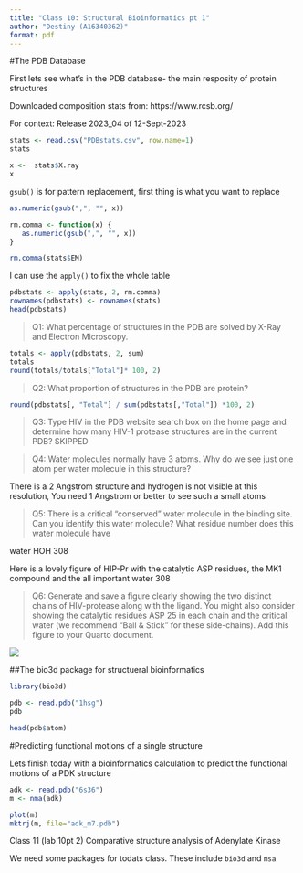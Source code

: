 ```yaml
---
title: "Class 10: Structural Bioinformatics pt 1"
author: "Destiny (A16340362)"
format: pdf
---
```


#The PDB Database

First lets see what's in the PDB database- the main resposity of protein structures

Downloaded composition stats from: https://www.rcsb.org/

For context: Release 2023_04 of 12-Sept-2023 


```r
stats <- read.csv("PDBstats.csv", row.name=1)
stats
```


```r
x <-  stats$X.ray
x
```
`gsub()` is for pattern replacement, first thing is what you want to replace 
```r
as.numeric(gsub(",", "", x))
```

```r
rm.comma <- function(x) {
   as.numeric(gsub(",", "", x))
}
```

```r
rm.comma(stats$EM)
```

I can use the `apply()` to fix the whole table 

```r
pdbstats <- apply(stats, 2, rm.comma)
rownames(pdbstats) <- rownames(stats)
head(pdbstats)

```

>Q1: What percentage of structures in the PDB are solved by X-Ray and Electron Microscopy.

```r
totals <- apply(pdbstats, 2, sum)
totals
round(totals/totals["Total"]* 100, 2)
```

>Q2: What proportion of structures in the PDB are protein?

```r
round(pdbstats[, "Total"] / sum(pdbstats[,"Total"]) *100, 2)
```


>Q3: Type HIV in the PDB website search box on the home page and determine how many HIV-1 protease structures are in the current PDB? SKIPPED


>Q4: Water molecules normally have 3 atoms. Why do we see just one atom per water molecule in this structure?

There is a 2 Angstrom structure and hydrogen is not visible at this resolution, You need 1 Angstrom or better to see such a small atoms


>Q5: There is a critical “conserved” water molecule in the binding site. Can you identify this water molecule? What residue number does this water molecule have

 water HOH 308
 
Here is a lovely figure of HIP-Pr with the catalytic ASP residues, the MK1 compound and the all important water 308


>Q6: Generate and save a figure clearly showing the two distinct chains of HIV-protease along with the ligand. You might also consider showing the catalytic residues ASP 25 in each chain and the critical water (we recommend “Ball & Stick” for these side-chains). Add this figure to your Quarto document.

![](1HSG.png)

##The bio3d package for structueral bioinformatics 
```r
library(bio3d)

pdb <- read.pdb("1hsg")
pdb
```
```r
head(pdb$atom)
```
#Predicting functional motions of a single structure

Lets finish today with a bioinformatics calculation to predict the functional motions of a PDK structure 
```r
adk <- read.pdb("6s36")
m <- nma(adk)
```

```r
plot(m)
mktrj(m, file="adk_m7.pdb")

```

Class 11 (lab 10pt 2)
Comparative structure analysis of Adenylate Kinase

We need some packages for todats class. These include `bio3d` and `msa`
